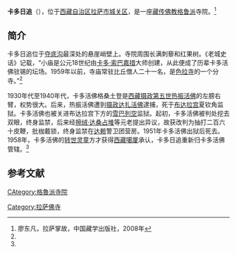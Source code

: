 {{Infobox Tibetan Buddhist monastery
|name =卡多日追
|image = 
|image size = 250px
|alt = 
|caption = 
|t=མགར་རདོ་རི་གྲོད་
|w=Mkhar rdo ri khrod
|to = 
|ipa={{IPA|}}
|z=
|thdl=
|e=
|tc=卡多日追
|s=卡多日追
|p=
|m=
|k=
|pushpin_map =
|latd = |latm = |lats = |latNS = 
|longd=|longm=|longs =| longEW =
|iso_region = 
|map_caption = 
|mapsize =
|location_country = 中国
|location = {{CHN}}[[西藏自治区|西藏自治区]][[拉萨市|拉萨市]][[城关区_(拉萨市)|城关区]]
|coordinates_display =
|founded_by = 
|date_founded =
|date_renovated =
|sect = [[格鲁派|格鲁派]]
|mather =[[色拉寺|色拉寺]]
|children =
|dedicated_to = 
|tulku =[[卡多活佛|卡多活佛]]
|head_lama = 
|head_mgh =
|no._of_monks = 
|architecture = 
|festivals =
|footnotes = 
}}

'''卡多日追'''（{{bo|z=མགར་རདོ་རི་གྲོད་|w=Mkhar rdo ri khrod}}），位于[[西藏自治区|西藏自治区]][[拉萨市|拉萨市]][[城关区_(拉萨市)|城关区]]，是一座[[藏传佛教|藏传佛教]][[格鲁派|格鲁派]]寺院。<ref name=liao>廖东凡，拉萨掌故，中国藏学出版社，2008年</ref>

==简介==
卡多日追位于[[夺底沟|夺底沟]]最深处的悬崖峭壁上。寺院周围长满刺藜和红果树。《老城史话》记载，“小庙是公元18世纪由[[卡多·索巴嘉措|卡多·索巴嘉措]]大师创建，从此便成了历辈卡多活佛驻锡的坛场。1959年以前，寺庙常驻比丘僧人二十一名，是[[色拉寺|色拉寺]]的一个分寺。”<ref name=liao/>

1930年代至1940年代，卡多活佛格桑土登是[[西藏摄政|西藏摄政]][[热振·图旦绛白益西丹巴坚赞|第五世热振活佛]]的左膀右臂，权势很大。后来，热振活佛遭到[[西藏摄政|摄政]][[达扎·阿旺松绕图多旦巴杰增|达扎活佛]]逮捕，死于[[布达拉宫|布达拉宫]]夏钦角监狱。卡多活佛也被关进布达拉宫下方的[[雪城_(拉萨)|雪巴列空]]监狱。起初，卡多活佛被判处挖去双眼，终身监禁，后来经[[擦绒·达桑占堆|擦绒·达桑占堆]]等元老提出异议，故获改判为抽打二百六十皮鞭，批枷戴锁，终身监禁在[[达赖|达赖]]警卫团营房。1951年卡多活佛出狱后死去。1958年，卡多活佛的[[转世灵童|转世灵童]]方才获得[[西藏|西藏]][[噶厦|噶厦]]承认，卡多日追重新归卡多活佛管辖。<ref name=liao/>

==参考文献==
{{reflist}}

{{拉萨地标}}
[[Category:拉萨佛寺|Category:拉萨佛寺]]
[[CAtegory:格魯派寺院|CAtegory:格魯派寺院]]